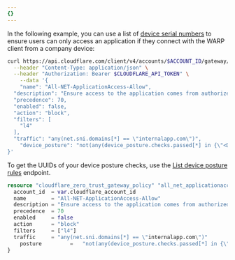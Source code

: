 ```yaml
---
{}
---
```



In the following example, you can use a list of [device serial numbers](/cloudflare-one/identity/devices/warp-client-checks/corp-device/) to ensure users can only access an application if they connect with the WARP client from a company device:

<Tabs syncKey="dashPlusAPI">
<TabItem label="Dashboard">

<Render
	file="gateway/policies/enforce-device-posture"
	product="cloudflare-one"
/>

</TabItem>
<TabItem label="API">

```sh
curl https://api.cloudflare.com/client/v4/accounts/$ACCOUNT_ID/gateway/rules \
  --header "Content-Type: application/json" \
  --header "Authorization: Bearer $CLOUDFLARE_API_TOKEN" \
	--data '{
	"name": "All-NET-ApplicationAccess-Allow",
  "description": "Ensure access to the application comes from authorized WARP clients",
  "precedence": 70,
  "enabled": false,
  "action": "block",
  "filters": [
    "l4"
  ],
  "traffic": "any(net.sni.domains[*] == \"internalapp.com\")",
	"device_posture": "not(any(device_posture.checks.passed[*] in {\"<DEVICE_SERIAL_NUMBERS_LIST_UUID>\"}))"
}'
```

To get the UUIDs of your device posture checks, use the [List device posture rules](/api/resources/zero_trust/subresources/devices/subresources/posture/methods/list/) endpoint.

</TabItem>
<TabItem label="Terraform">

```tf
resource "cloudflare_zero_trust_gateway_policy" "all_net_applicationaccess_allow" {
  account_id  = var.cloudflare_account_id
  name        = "All-NET-ApplicationAccess-Allow"
  description = "Ensure access to the application comes from authorized WARP clients"
  precedence  = 70
  enabled     = false
  action      = "block"
  filters     = ["l4"]
  traffic     = "any(net.sni.domains[*] == \"internalapp.com\")"
	posture			=	"not(any(device_posture.checks.passed[*] in {\"${"$"}${cloudflare_zero_trust_list.allowed_devices_sn_list.id}\"}))"
}
```

</TabItem>
</Tabs>
